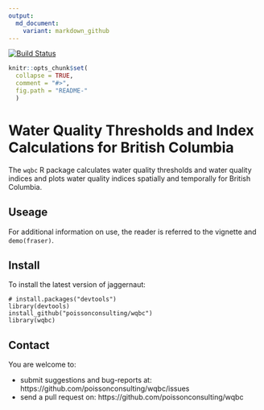```yaml
---
output:
  md_document:
    variant: markdown_github
---
```


<!-- README.md is generated from README.Rmd. Please edit that file -->

[![Build Status](https://magnum.travis-ci.com/poissonconsulting/wqbc.svg?token=LCuTqqVUfUECxm1xTQLb&branch=master)](https://magnum.travis-ci.com/poissonconsulting/wqbc)

```r
knitr::opts_chunk$set(
  collapse = TRUE,
  comment = "#>",
  fig.path = "README-"
  )
```

# Water Quality Thresholds and Index Calculations for British Columbia

The `wqbc` R package calculates water quality thresholds and water quality indices
and plots water quality indices spatially and temporally for
British Columbia. 

## Useage

For additional information on use, the reader is referred to the
vignette and `demo(fraser)`.

## Install

To install the latest version of jaggernaut:

```
# install.packages("devtools")
library(devtools)
install_github("poissonconsulting/wqbc")
library(wqbc)
```

## Contact

You are welcome to:

* submit suggestions and bug-reports at: https://github.com/poissonconsulting/wqbc/issues
* send a pull request on: https://github.com/poissonconsulting/wqbc
